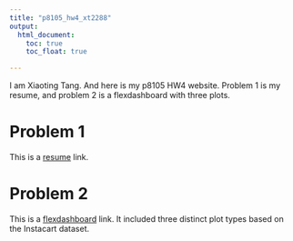 ```yaml
---
title: "p8105_hw4_xt2288"
output: 
  html_document:
    toc: true
    toc_float: true

---
```

I am Xiaoting Tang. And here is my p8105 HW4 website. Problem 1 is my resume, and problem 2 is a flexdashboard with three plots.

# Problem 1

This is a [resume](resume.html) link.

# Problem 2

This is a [flexdashboard](flexdashboard.html) link. It included three distinct plot types based on the Instacart dataset.




